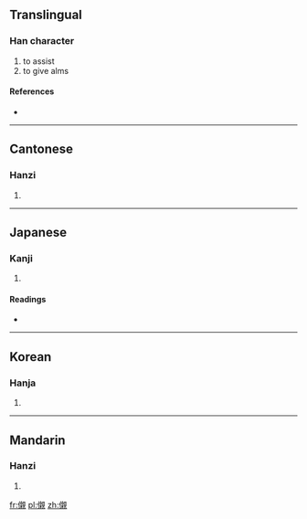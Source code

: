 ==Translingual==

===Han character===
{{Han char|rn=9|rad=人|as=16|sn=18|four=2621<sub>0</sub>|canj=人卜木山 (OYDU)}}

# to assist
# to give alms

====References====
* {{Han ref|kx=0121.100|dkj=01274|dj=0255.110|hdz=10236.170|uh=512D|ud=20781|bh=EFB8|bd=61368}}

----

==Cantonese==

===Hanzi===
{{yue-hanzi|jyut=|y=chan3}}

# {{defn|Cantonese|sort=人16}}

----

==Japanese==

===Kanji===
{{ja-kanji|grade=|rs=人16}}

# {{defn|Japanese|sort=人16}}

====Readings====
* {{ja-readings|on=[[しん]] (shin)|kun=[[いたる]] (itaru), [[ちかい]] (chikai), [[おそれる]] (osoreru), [[うら]] (ura), [[しく]] (shiku)}}

----

==Korean==

===Hanja===
{{ko-hanja|hangeul=츤|rv=cheun|mr=ch'ŭn}}

# {{defn|Korean|sort=人16}}

----

==Mandarin==

===Hanzi===
{{cmn-hanzi|pin=[[chèn]] ([[chen4]])|wg=ch'en<sup>4</sup>}}

# {{defn|Mandarin|sort=人16}}

[[fr:儭]]
[[pl:儭]]
[[zh:儭]]